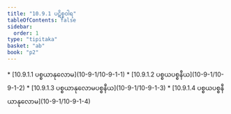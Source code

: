 ```yaml
---
title: "10.9.1 ပဋိစ္စဝါရ"
tableOfContents: false
sidebar:
  order: 1
type: "tipitaka"
basket: "ab"
book: "p2"
---
```



<DynamicBreadcrumb />



<TableOfContents book="p2" section="10.9.1">
* [10.9.1.1 ပစ္စယာနုလောမ](10-9-1/10-9-1-1)
* [10.9.1.2 ပစ္စယပစ္စနီယ](10-9-1/10-9-1-2)
* [10.9.1.3 ပစ္စယာနုလောမပစ္စနီယ](10-9-1/10-9-1-3)
* [10.9.1.4 ပစ္စယပစ္စနီယာနုလောမ](10-9-1/10-9-1-4)
</TableOfContents>